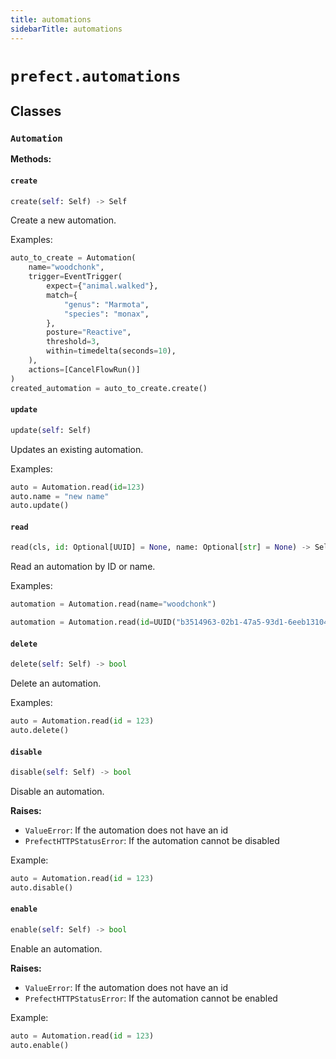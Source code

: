 ```yaml
---
title: automations
sidebarTitle: automations
---
```


# `prefect.automations`

## Classes

### `Automation` <sup><a href="https://github.com/prefecthq/prefect/blob/main/src/prefect/automations.py#L78"><Icon icon="github" size="14" /></a></sup>

**Methods:**

#### `create` <sup><a href="https://github.com/prefecthq/prefect/blob/main/src/prefect/automations.py#L111"><Icon icon="github" size="14" /></a></sup>

```python
create(self: Self) -> Self
```

Create a new automation.

Examples:

```python
auto_to_create = Automation(
    name="woodchonk",
    trigger=EventTrigger(
        expect={"animal.walked"},
        match={
            "genus": "Marmota",
            "species": "monax",
        },
        posture="Reactive",
        threshold=3,
        within=timedelta(seconds=10),
    ),
    actions=[CancelFlowRun()]
)
created_automation = auto_to_create.create()
```


#### `update` <sup><a href="https://github.com/prefecthq/prefect/blob/main/src/prefect/automations.py#L160"><Icon icon="github" size="14" /></a></sup>

```python
update(self: Self)
```

Updates an existing automation.

Examples:


```python
auto = Automation.read(id=123)
auto.name = "new name"
auto.update()
```


#### `read` <sup><a href="https://github.com/prefecthq/prefect/blob/main/src/prefect/automations.py#L236"><Icon icon="github" size="14" /></a></sup>

```python
read(cls, id: Optional[UUID] = None, name: Optional[str] = None) -> Self
```

Read an automation by ID or name.

Examples:

```python
automation = Automation.read(name="woodchonk")
```

```python
automation = Automation.read(id=UUID("b3514963-02b1-47a5-93d1-6eeb131041cb"))
```


#### `delete` <sup><a href="https://github.com/prefecthq/prefect/blob/main/src/prefect/automations.py#L297"><Icon icon="github" size="14" /></a></sup>

```python
delete(self: Self) -> bool
```

Delete an automation.

Examples:

```python
auto = Automation.read(id = 123)
auto.delete()
```


#### `disable` <sup><a href="https://github.com/prefecthq/prefect/blob/main/src/prefect/automations.py#L347"><Icon icon="github" size="14" /></a></sup>

```python
disable(self: Self) -> bool
```

Disable an automation.

**Raises:**
- `ValueError`: If the automation does not have an id
- `PrefectHTTPStatusError`: If the automation cannot be disabled

Example:
```python
auto = Automation.read(id = 123)
auto.disable()
```


#### `enable` <sup><a href="https://github.com/prefecthq/prefect/blob/main/src/prefect/automations.py#L401"><Icon icon="github" size="14" /></a></sup>

```python
enable(self: Self) -> bool
```

Enable an automation.

**Raises:**
- `ValueError`: If the automation does not have an id
- `PrefectHTTPStatusError`: If the automation cannot be enabled

Example:
```python
auto = Automation.read(id = 123)
auto.enable()
```

